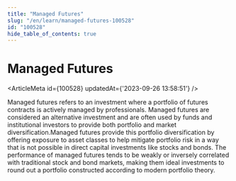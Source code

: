 ```yaml
---
title: "Managed Futures"
slug: "/en/learn/managed-futures-100528"
id: "100528"
hide_table_of_contents: true
---
```



# Managed Futures

<ArticleMeta id={100528} updatedAt={'2023-09-26 13:58:51'} />
<div className='border-solid border-b border-t-0 my-4 border-[var(--ifm-color-gray-300)]' />

Managed futures refers to an investment where a portfolio of futures contracts is actively managed by professionals. Managed futures are considered an alternative investment and are often used by funds and institutional investors to provide both portfolio and market diversification.Managed futures provide this portfolio diversification by offering exposure to asset classes to help mitigate portfolio risk in a way that is not possible in direct capital investments like stocks and bonds. The performance of managed futures tends to be weakly or inversely correlated with traditional stock and bond markets, making them ideal investments to round out a portfolio constructed according to modern portfolio theory.
